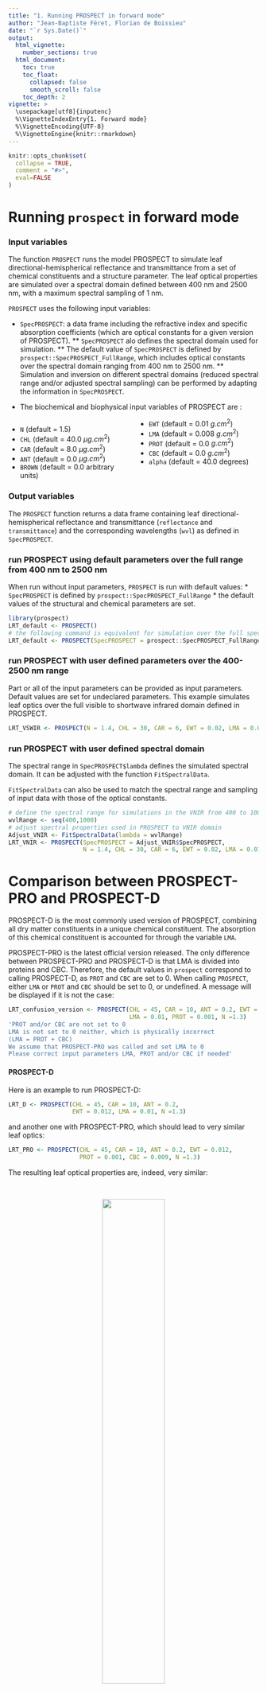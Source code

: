 ```yaml
---
title: "1. Running PROSPECT in forward mode"
author: "Jean-Baptiste Féret, Florian de Boissieu"
date: "`r Sys.Date()`"
output:
  html_vignette:
    number_sections: true
  html_document:
    toc: true
    toc_float:
      collapsed: false
      smooth_scroll: false
    toc_depth: 2
vignette: >
  \usepackage[utf8]{inputenc}
  %\VignetteIndexEntry{1. Forward mode}
  %\VignetteEncoding{UTF-8}
  %\VignetteEngine{knitr::rmarkdown}
---
```


```r
knitr::opts_chunk$set(
  collapse = TRUE,
  comment = "#>",
  eval=FALSE
)
```

<style>
  .col2 {
    columns: 2 180px;         /* number of columns and width in pixels*/
    -webkit-columns: 2 180px; /* chrome, safari */
    -moz-columns: 2 180px;    /* firefox */
  }
</style>


# Running `prospect` in forward mode

### Input variables
The function `PROSPECT` runs the model PROSPECT to simulate leaf directional-hemispherical reflectance and transmittance from a set of chemical constituents and a structure parameter. The leaf optical properties are simulated over a spectral domain defined between 400 nm and 2500 nm, with a maximum spectral sampling of 1 nm.  

`PROSPECT` uses the following input variables: 

* `SpecPROSPECT`: a data frame including the refractive index and specific absorption coefficients (which are optical constants for a given version of PROSPECT).
** `SpecPROSPECT` alo defines the spectral domain used for simulation. 
** The default value of `SpecPROSPECT` is defined by `prospect::SpecPROSPECT_FullRange`, which includes optical constants over the spectral domain ranging from 400 nm to 2500 nm. 
** Simulation and inversion on different spectral domains (reduced spectral range and/or adjusted spectral sampling) can be performed by adapting the information in `SpecPROSPECT`.


* The biochemical and biophysical input variables of PROSPECT are :

<div class="col2">

  *  `N` (default = 1.5)
  *  `CHL` (default = 40.0  $\mu g.cm^2$)
  *  `CAR` (default = 8.0  $\mu g.cm^2$)
  *  `ANT` (default = 0.0  $\mu g.cm^2$)
  *  `BROWN` (default = 0.0 arbitrary units)
  *  `EWT` (default = 0.01  $g.cm^2$)
  *  `LMA` (default = 0.008  $g.cm^2$)
  *  `PROT` (default = 0.0  $g.cm^2$)
  *  `CBC` (default = 0.0  $g.cm^2$)
  *  `alpha` (default = 40.0 degrees)

</div>


### Output variables
The `PROSPECT` function returns a data frame containing leaf directional-hemispherical reflectance and transmittance (`reflectance` and `transmittance`) and the corresponding wavelengths (`wvl`) as defined in `SpecPROSPECT`.

### run PROSPECT using default parameters over the full range from 400 nm to 2500 nm

When run without input parameters, `PROSPECT` is run with default values: 
* `SpecPROSPECT` is defined by `prospect::SpecPROSPECT_FullRange`
* the default values of the structural and chemical parameters are set. 

```r
library(prospect)
LRT_default <- PROSPECT()
# the following command is equivalent for simulation over the full spectral domain 
LRT_default <- PROSPECT(SpecPROSPECT = prospect::SpecPROSPECT_FullRange)

```

###   run PROSPECT with user defined parameters over the 400-2500 nm range
Part or all of the input parameters can be provided as input parameters. 
Default values are set for undeclared parameters. 
This example simulates leaf optics over the full visible to shortwave infrared domain defined in PROSPECT. 
```r
LRT_VSWIR <- PROSPECT(N = 1.4, CHL = 30, CAR = 6, EWT = 0.02, LMA = 0.01)
```

###   run PROSPECT with user defined spectral domain
The spectral range in `SpecPROSPECT$lambda` defines the simulated spectral domain.
It can be adjusted with the function `FitSpectralData`.

`FitSpectralData` can also be used to match the spectral range and sampling of input data with those of the optical constants. 

```r
# define the spectral range for simulations in the VNIR from 400 to 1000 nm
wvlRange <- seq(400,1000)
# adjust spectral properties used in PROSPECT to VNIR domain
Adjust_VNIR <- FitSpectralData(lambda = wvlRange)
LRT_VNIR <- PROSPECT(SpecPROSPECT = Adjust_VNIR$SpecPROSPECT,
                     N = 1.4, CHL = 30, CAR = 6, EWT = 0.02, LMA = 0.01)
```

# Comparison between PROSPECT-PRO and PROSPECT-D

PROSPECT-D is the most commonly used version of PROSPECT, combining all dry matter constituents in a unique chemical constituent.
The absorption of this chemical constituent is accounted for through the variable `LMA`. 

PROSPECT-PRO is the latest official version released. 
The only difference between PROSPECT-PRO and PROSPECT-D is that LMA is divided into proteins and CBC. Therefore, the default values in `prospect` correspond to calling PROSPECT-D, as `PROT` and `CBC` are set to 0. 
When calling `PROSPECT`, either `LMA` or `PROT` and `CBC` should be set to 0, or undefined. 
A message will be displayed if it is not the case:

```r
LRT_confusion_version <- PROSPECT(CHL = 45, CAR = 10, ANT = 0.2, EWT = 0.012, 
                                  LMA = 0.01, PROT = 0.001, N =1.3)
'PROT and/or CBC are not set to 0
LMA is not set to 0 neither, which is physically incorrect
(LMA = PROT + CBC)
We assume that PROSPECT-PRO was called and set LMA to 0
Please correct input parameters LMA, PROT and/or CBC if needed'
```

#### PROSPECT-D

Here is an example to run PROSPECT-D:
```r
LRT_D <- PROSPECT(CHL = 45, CAR = 10, ANT = 0.2, 
                  EWT = 0.012, LMA = 0.01, N =1.3)
```

and another one with PROSPECT-PRO, which should lead to very similar leaf optics: 
```r
LRT_PRO <- PROSPECT(CHL = 45, CAR = 10, ANT = 0.2, EWT = 0.012, 
                    PROT = 0.001, CBC = 0.009, N =1.3)
```

The resulting leaf optical properties are, indeed, very similar:
<p>&nbsp;</p>
<center>
  <img align="bottom" width="50%" height="50%" src="../man/figures/compare_PROSPECT.png">
</center> 
<center>
  Fig. 1. Comparison between PROSPECT-D and PROSPECT-PRO, stoichiometry respected
</center> 
<p>&nbsp;</p>


while using proteins only instead of proteins + CBC to simulate LMA leads to different results: 
```r
LRT_PRO2 <- PROSPECT(CHL = 45, CAR = 10, ANT = 0.2, EWT = 0.012, 
                     PROT = 0.010, CBC = 0.0, N = 1.3)
```

<p>&nbsp;</p>
<center>
  <img align="bottom" width="50%" height="50%" src="../man/figures/compare_PROSPECT2.png">
</center> 
<center>
  Fig. 2. Comparison between PROSPECT-D and PROSPECT-PRO, Proteins only, no CBC
</center> 
<p>&nbsp;</p>


On the other hand, using CBC only instead of proteins + CBC to simulate LMA leads to very similar results compared to simulation with PROSPECT-D. 

This is explained by the low proportion of proteins compared to CBC in the total contribution to LMA, and the very similar specific absorption coefficient between LMA and CBC. This also highlights the challenges for the proper estimation of proteins from LOP.

```r
LRT_PRO3 <- PROSPECT(CHL = 45, CAR = 10, ANT = 0.2, EWT = 0.012, 
                     PROT = 0.000, CBC = 0.010, N = 1.3)
```


<p>&nbsp;</p>
<center>
  <img align="bottom" width="50%" height="50%" src="../man/figures/compare_PROSPECT3.png">
</center> 
<center>
  Fig. 3. Comparison between PROSPECT-D and PROSPECT-PRO, CBC only, no Proteins
</center> 
<p>&nbsp;</p>


### Run previous versions from PROSPECT-PRO

If you want to run previous versions of PROSPECT:

*  __We do not recommend using PROSPECT-4 or PROSPECT-5__, as the calibration of the refractive index along with specific absorption coefficients for chlorophylls and carotenoids resulted in artifacts in the VIS domain. 

*  If you want to account for the absorption of chlorophylls and carotenoids, but do not want to include anthocyanins (as it is the case for PROSPECT-5): calling `PROSPECT` with no input `ANT` will set its default value to 0. 

*  If you do not want to differentiate chlorophylls and carotenoids  (as it is the case for PROSPECT-4 and earlier versions): we recommend that you use PROSPECT and set `CAR` as a constant fraction of `CHL`.

# Computing a Look-Up-Table with `prospect`

Look-Up-Tables (LUT) are widely used in order to infer leaf characteristics from PROSPECT, based on minimization techniques. The function `PROSPECT_LUT` allows computation of a LUT directly based on a data frame of input parameters.

The following example produces LUTs in the VSWIR and VNIR domains with the function `PROSPECT_LUT` of `prospect`. 
Undefined parameters will be automatically set to their default value. 

```r
Input_PROSPECT <- data.frame('CHL' = 100*runif(1000), 
                             'CAR' = 25*runif(1000), 
                             'ANT' = 2*runif(1000), 
                             'EWT' = 0.04*runif(1000), 
                             'LMA' = 0.02*runif(1000), 
                             'N' = 1+2*runif(1000))
# produce a LUT defined over the VSWIR domain covered by PROSPECT
LUT <- PROSPECT_LUT(Input_PROSPECT = Input_PROSPECT)

# produce a LUT defined over the VNIR domain defined previously
LUT_VNIR <- PROSPECT_LUT(SpecPROSPECT = Adjust_VNIR$SpecPROSPECT,
                         Input_PROSPECT = Input_PROSPECT)

```

